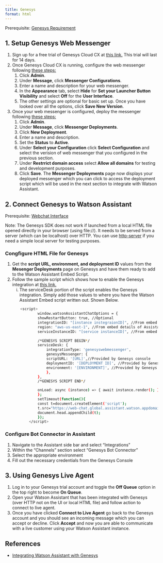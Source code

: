 ```yaml
---
title: Genesys
format: html
---
```


::: {.callout-warning}
Prerequisite: [Genesys Requirement](/Prepare/Requirements#genesys)
:::

## 1. Setup Genesys Web Messenger
<div style={{ borderBottom: '1px solid #000', marginTop: '20px', marginBottom: '20px' }}></div>
1. Sign up for a free trial of Genesys Cloud CX at [this link.](https://www.genesys.com/campaign/try-genesys-cloud-for-free) This trial will last for 14 days.
2. Once Genesys Cloud CX is running, configure the web messenger following [these steps:](https://help.mypurecloud.com/articles/configure-messenger/)
    1. Click **Admin**.
    2. Under **Message**, click **Messenger Configurations**.
    3. Enter a name and description for your web messenger.
    4. In the **Appearance** tab, select **Hide** for **Set your Launcher Button Visibility** and select **Off** for the **User Interface**.
    5. The other settings are optional for basic set up. Once you have looked over all the options, click **Save New Version**. 
3. Once your web messenger is configured, deploy the messenger following [these steps:](https://help.mypurecloud.com/articles/deploy-messenger/)
    1. Click **Admin**.
    2. Under **Message**, click **Messenger Deployments**.
    3. Click **New Deployment**.
    4. Enter a name and description.
    5. Set the **Status** to **Active**.
    6. Under **Select your Configuration** click **Select Configuration** and select the verision of web messenger that you configured in the previous section.
    7. Under **Restrrict domain access** select **Allow all domains** for testing and development purposes.
    8. Click **Save**. The **Messenger Deployments** page now displays your deployed messenger which you can click to access the deployment script which will be used in the next section to integrate with Watson Assistant.

## 2. Connect Genesys to Watson Assistant
<div style={{ borderBottom: '1px solid #000', marginTop: '20px', marginBottom: '20px' }}></div>
::: {.callout-warning}
Prerequisite: [Webchat Interface](../01-Webchat%20Interface/01-Static-Webpage.mdx)

Note: The Genesys SDK does not work if launched from a local HTML file opened directly in your browser (using file://). It needs to be served from a server (which can be localhost) over HTTP. You can use [http-server](https://www.npmjs.com/package/http-server) if you need a simple local server for testing purposes.
:::

### Congfigure HTML File for Genesys
1. Get the **script URL, environment, and deployment ID** values from the **Mesenger Deployments** page on Genesys and have them ready to add to the Watson Assistant Embed Script.
2. Follow the sample script which shows how to enable the Genesys integration at [this link.](https://web-chat.global.assistant.watson.cloud.ibm.com/docs.html?to=service-desks-genesys#enabling)
    i. The serviceDesk portion of the script enables the Genesys integration. Simply add those values to where you have the Watson Assistant Embed script written out. Shown Below.

<div style="margin-left: 50px;">
```sh
<script>
        window.watsonAssistantChatOptions = {
        showRestartButton: true, //Optional
        integrationID: "[instance instegraionID]", //From embed details of Assistant
        region: "aws-us-east-1", //From embed details of Assistant
        serviceInstanceID: "[service instanceID]", //From embed details of Assistant
        
        /*GENESYS SCRIPT BEGIN*/
        serviceDesk: {
            integrationType: 'genesyswebmessenger',
            genesysMessenger: {
            scriptURL: '[URL]',//Provided by Genesys console
            deploymentID: '[DEPLOYMENT ID]', //Provided by Genesys console
            environment: '[ENVIRONMENT]', //Provided by Genesys console
            },
        },
        /*GENESYS SCRIPT END*/

        onLoad: async (instance) => { await instance.render(); }
        };
        setTimeout(function(){
        const t=document.createElement('script');
        t.src="https://web-chat.global.assistant.watson.appdomain.cloud/versions/" + (window.watsonAssistantChatOptions.clientVersion || 'latest') + "/WatsonAssistantChatEntry.js";
        document.head.appendChild(t);
        });
    </script>
```
</div>
### Configure Bot Connector in Assistant
1. Navigate to the Assistant side bar and select "Integrations"
2. Within the "Channels" section select "Genesys Bot Connector"
3. Select the appropriate environment
4. Fill out the necessary credentials from the Genesys Console

## 3. Using Genesys Live Agent
<div style={{ borderBottom: '1px solid #000', marginTop: '20px', marginBottom: '20px' }}></div>
1. Log in to your Genesys trial account and toggle the **Off Queue** option in the top right to become **On Queue**.
2. Open your Watson Assistant that has been integrated with Genesys (over HTTP not on the UI or local HTML file) and follow action to connect to live agent.
3. Once you have clicked **Connect to Live Agent** go back to the Genesys account and you should see an incoming message which you can accept or decline. Click **Accept** and now you are able to communicate with a live customer using your Watson Assistant instance.

## References
<div style={{ borderBottom: '1px solid #000', marginTop: '20px', marginBottom: '20px' }}></div>
- [Integrating Watson Assistant with Genesys](https://cloud.ibm.com/docs/watson-assistant?topic=watson-assistant-deploy-genesys)
